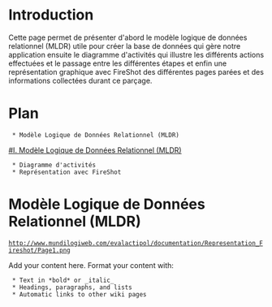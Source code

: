 = Introduction =

Cette page permet de présenter d'abord le modèle logique de données relationnel (MLDR) utile pour créer la base de données qui gère notre application ensuite le diagramme d'activités qui illustre les différents actions effectuées et le passage entre les différentes étapes et enfin une représentation graphique avec FireShot des différentes pages parées et des informations collectées durant ce parçage.


= Plan =

  * Modèle Logique de Données Relationnel (MLDR)
[[#I. Modèle Logique de Données Relationnel (MLDR)]]
  * Diagramme d'activités
  * Représentation avec FireShot

= Modèle Logique de Données Relationnel (MLDR) =
 http://www.mundilogiweb.com/evalactipol/documentation/Representation_Fireshot/Page1.png




Add your content here.  Format your content with:
  * Text in *bold* or _italic_
  * Headings, paragraphs, and lists
  * Automatic links to other wiki pages